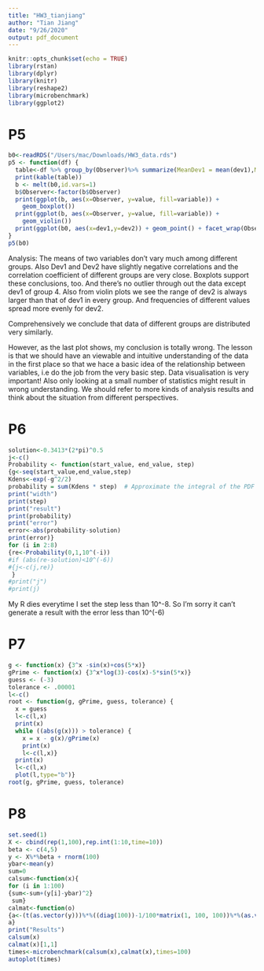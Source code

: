 ```yaml
---
title: "HW3_tianjiang"
author: "Tian Jiang"
date: "9/26/2020"
output: pdf_document
---
```


```r
knitr::opts_chunk$set(echo = TRUE)
library(rstan)
library(dplyr)
library(knitr)
library(reshape2)
library(microbenchmark)
library(ggplot2)
```

# P5
```r
b0<-readRDS("/Users/mac/Downloads/HW3_data.rds")
p5 <- function(df) {
  table<-df %>% group_by(Observer)%>% summarize(MeanDev1 = mean(dev1),MeanDev2 = mean(dev2),SdDev1=sd(dev1),SdDev2=sd(dev2),Correlation=cor(dev1, dev2, method = c("pearson")))
  print(kable(table))
  b <- melt(b0,id.vars=1)
  b$Observer<-factor(b$Observer)
  print(ggplot(b, aes(x=Observer, y=value, fill=variable)) + 
    geom_boxplot())
  print(ggplot(b, aes(x=Observer, y=value, fill=variable)) + 
    geom_violin())
  print(ggplot(b0, aes(x=dev1,y=dev2)) + geom_point() + facet_wrap(Observer~.))
}	
p5(b0)
```
Analysis: The means of two variables don't vary much among different groups. Also Dev1 and Dev2 have slightly negative correlations and the correlation coefficient of different groups are very close. Boxplots support these conclusions, too. And there's no outlier through out the data except dev1 of group 4. Also from violin plots we see the range of dev2 is always larger than that of dev1 in every group. And frequencies of different values spread more evenly for dev2.

Comprehensively we conclude that data of different groups are distributed very similarly.

However, as the last plot shows, my conclusion is totally wrong. The lesson is that we should have an viewable and intuitive understanding of the data in the first place so that we hace a basic idea of the relationship between variables, i.e do the job from the very basic step. Data visualisation is very important! Also only looking at a small number of statistics might result in wrong understanding. We should refer to more kinds of analysis results and think about the situation from different perspectives.

# P6
```r
solution<-0.3413*(2*pi)^0.5
j<-c() 
Probability <- function(start_value, end_value, step) 
{g<-seq(start_value,end_value,step)
Kdens<-exp(-g^2/2)
probability = sum(Kdens * step)  # Approximate the integral of the PDF
print("width")
print(step)
print("result")
print(probability)
print("error")
error<-abs(probability-solution)
print(error)}
for (i in 2:8)
{re<-Probability(0,1,10^(-i))
#if (abs(re-solution)<10^(-6))
#{j<-c(j,re)}
 }
#print("j")
#print(j)
```
My R dies everytime I set the step less than 10^-8. So I'm sorry it can't generate a result with the error less than 10^(-6)

# P7
```r
g <- function(x) {3^x -sin(x)+cos(5*x)}
gPrime <- function(x) {3^x*log(3)-cos(x)-5*sin(5*x)}
guess <- (-3)
tolerance <- .00001
l<-c()
root <- function(g, gPrime, guess, tolerance) {
  x = guess
  l<-c(l,x)
  print(x)
  while ((abs(g(x))) > tolerance) {
    x = x - g(x)/gPrime(x)
    print(x)
    l<-c(l,x)}
  print(x)
  l<-c(l,x)
  plot(l,type="b")}
root(g, gPrime, guess, tolerance)
```

# P8
```r
set.seed(1)
X <- cbind(rep(1,100),rep.int(1:10,time=10))
beta <- c(4,5)
y <- X%*%beta + rnorm(100)
ybar<-mean(y)
sum=0
calsum<-function(x){
for (i in 1:100)
{sum<-sum+(y[i]-ybar)^2}
 sum}
calmat<-function(o)
{a<-(t(as.vector(y)))%*%((diag(100))-1/100*matrix(1, 100, 100))%*%(as.vector(y))
a}
print("Results")
calsum(x)
calmat(x)[1,1]
times<-microbenchmark(calsum(x),calmat(x),times=100)
autoplot(times)
```

